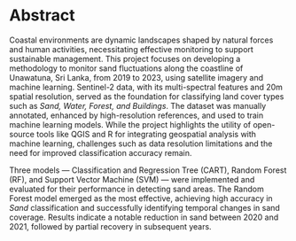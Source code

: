 # Abstract {.unnumbered .unlisted}

Coastal environments are dynamic landscapes shaped by natural forces and human activities, necessitating effective monitoring to support sustainable management. This project focuses on developing a methodology to monitor sand fluctuations along the coastline of Unawatuna, Sri Lanka, from 2019 to 2023, using satellite imagery and machine learning. Sentinel-2 data, with its multi-spectral features and 20m spatial resolution, served as the foundation for classifying land cover types such as *Sand, Water, Forest, and Buildings*. The dataset was manually annotated, enhanced by high-resolution references, and used to train machine learning models. While the project highlights the utility of open-source tools like QGIS and R for integrating geospatial analysis with machine learning, challenges such as data resolution limitations and the need for improved classification accuracy remain.

Three models --- Classification and Regression Tree (CART), Random Forest (RF), and Support Vector Machine (SVM) --- were implemented and evaluated for their performance in detecting sand areas. The Random Forest model emerged as the most effective, achieving high accuracy in *Sand* classification and successfully identifying temporal changes in sand coverage. Results indicate a notable reduction in sand between 2020 and 2021, followed by partial recovery in subsequent years.





\tableofcontents